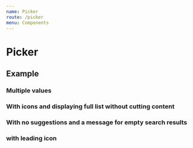 ```yaml
---
name: Picker
route: /picker
menu: Components
---
```


# Picker

<limel-props name="limel-picker" />

## Example

<limel-example name="limel-example-picker" />

### Multiple values

<limel-example name="limel-example-picker-multiple" path="picker" />

### With icons and displaying full list without cutting content

<limel-example name="limel-example-picker-icons" path="picker" />

### With no suggestions and a message for empty search results

<limel-example name="limel-example-picker-empty-suggestions" path="picker" />

### with leading icon

<limel-example name="limel-example-picker-leading-icon" path="picker" />